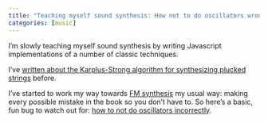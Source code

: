 ```yaml
---
title: "Teaching myself sound synthesis: How not to do oscillators wrong"
categories: [music]
---
```


I'm slowly teaching myself sound synthesis by writing Javascript implementations of a number of classic techniques.

I've [written about the Karplus-Strong algorithm for synthesizing plucked strings](/blog/explainers/music/karplus-strong.qmd) before.

I've started to work my way towards [FM synthesis](https://en.wikipedia.org/wiki/Frequency_modulation_synthesis) my usual way: making every possible mistake in the book so you don't have to.
So here's a basic, fun bug to watch out for: [how to not do oscillators incorrectly](/explainers/music/oscillators.qmd).